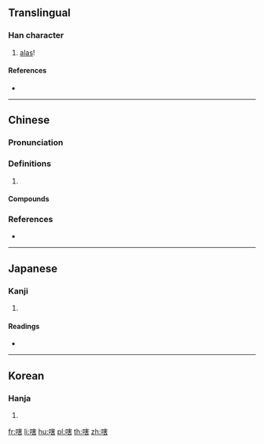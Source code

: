 ==Translingual==

===Han character===
{{Han char|rn=30|rad=口|as=10|sn=13|four=63061|canj=RJQR|ids=⿰口害}}

# [[alas]]!

====References====
* {{Han ref|kx=0202.230|dkj=04067|dj=0425.040|hdz=10671.060|uh=55D0|ud=21968|bh=DCCD|bd=56525}}

----

==Chinese==
{{zh-forms}}

===Pronunciation===
{{zh-pron
|m=hài
|c=haai6,hoi6
|h=pfs=hái
|cat=
}}

===Definitions===
{{zh-hanzi}}

# {{rfdef|zh}}

====Compounds====
{{zh-der|嗐聲|嗐聲歎氣|嗐聲跺腳}}

===References===
* {{R:yue:mfccd}}

----

==Japanese==

===Kanji===
{{ja-kanji|grade=|rs=口10}}

# {{defn|lang=ja|sort=口10}}

====Readings====
* {{ja-readings|on=[[かつ]] (katsu), [[げち]] (gechi), [[かい]] (kai)|kun=}}

----

==Korean==

===Hanja===
{{ko-hanja|hangeul=[[할]], [[해]]|rv=hal, hae|mr=hal, hae}}

# {{defn|lang=ko|sort=口10}}

[[fr:嗐]]
[[li:嗐]]
[[hu:嗐]]
[[pl:嗐]]
[[th:嗐]]
[[zh:嗐]]